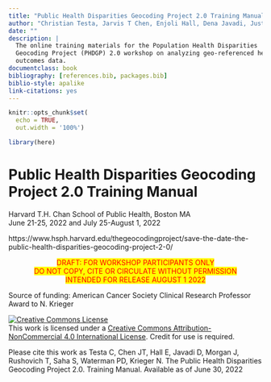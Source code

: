 ```yaml
---
title: "Public Health Disparities Geocoding Project 2.0 Training Manual"
author: "Christian Testa, Jarvis T Chen, Enjoli Hall, Dena Javadi, Justin Morgan, Tamara Rushovich,  Sudipta (Shu) Shah, Pamela D Waterman, Nancy Krieger"
date: ""
description: |
  The online training materials for the Population Health Disparities 
  Geocoding Project (PHDGP) 2.0 workshop on analyzing geo-referenced health 
  outcomes data.
documentclass: book
bibliography: [references.bib, packages.bib]
biblio-style: apalike
link-citations: yes
---
```


```r
knitr::opts_chunk$set(
  echo = TRUE,
  out.width = '100%')

library(here)
```

# Public Health Disparities Geocoding Project 2.0 Training Manual {-}

Harvard T.H. Chan School of Public Health, Boston MA <br>
June 21-25, 2022 and July 25-August 1, 2022

https://www.hsph.harvard.edu/thegeocodingproject/save-the-date-the-public-health-disparities-geocoding-project-2-0/

<center>
<mark>
<span style='color:red'>
DRAFT: FOR WORKSHOP PARTICIPANTS ONLY <br>
DO NOT COPY, CITE OR CIRCULATE WITHOUT PERMISSION <br>
INTENDED FOR RELEASE AUGUST 1 2022
</span>
</mark>
</center>

Source of funding: American Cancer Society Clinical Research Professor Award to N. Krieger

<a rel="license" href="http://creativecommons.org/licenses/by-nc/4.0/"><img alt="Creative Commons License" style="border-width:0" src="https://i.creativecommons.org/l/by-nc/4.0/88x31.png" /></a><br />This work is licensed under a <a rel="license" href="http://creativecommons.org/licenses/by-nc/4.0/">Creative Commons Attribution-NonCommercial 4.0 International License</a>. Credit for use is required. 

Please cite this work as Testa C, Chen JT, Hall E, Javadi D, Morgan J, Rushovich T,  Saha S, Waterman PD, Krieger N. The Public Health Disparities Geocoding Project 2.0. Training Manual. Available as of June 30, 2022

